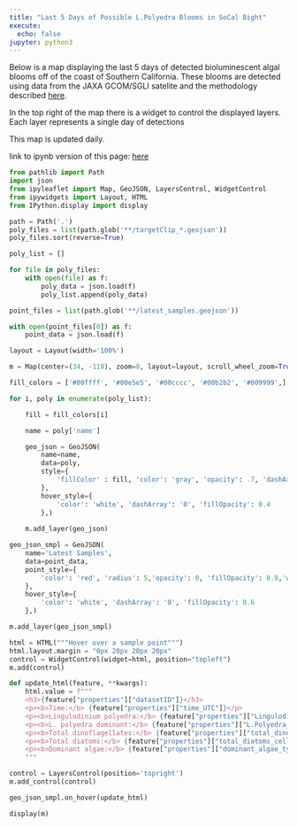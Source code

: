 ```yaml
---
title: "Last 5 Days of Possible L.Polyedra Blooms in SoCal Bight"
execute: 
  echo: false
jupyter: python3
---
```


Below is a map displaying the last 5 days of detected bioluminescent algal blooms off of the coast of Southern California. These blooms are detected using data from the JAXA GCOM/SGLI satelite and the methodology described [here](methods.qmd).

In the top right of the map there is a widget to control the displayed layers. Each layer represents a single day of detections

This map is updated daily.

link to ipynb version of this page: [here](map.ipynb)

```python
from pathlib import Path
import json
from ipyleaflet import Map, GeoJSON, LayersControl, WidgetControl
from ipywidgets import Layout, HTML
from IPython.display import display

path = Path('.')
poly_files = list(path.glob('**/targetClip_*.geojson'))
poly_files.sort(reverse=True)

poly_list = []

for file in poly_files:
    with open(file) as f:
        poly_data = json.load(f)
        poly_list.append(poly_data)

point_files = list(path.glob('**/latest_samples.geojson'))

with open(point_files[0]) as f:
    point_data = json.load(f)

layout = Layout(width='100%')

m = Map(center=(34, -119), zoom=8, layout=layout, scroll_wheel_zoom=True)

fill_colors = ['#00ffff', '#00e5e5', '#00cccc', '#00b2b2', '#009999',]

for i, poly in enumerate(poly_list):

    fill = fill_colors[i]

    name = poly['name']

    geo_json = GeoJSON(
        name=name,
        data=poly,
        style={
            'fillColor' : fill, 'color': 'gray', 'opacity': .7, 'dashArray': '0', 'fillOpacity': 0.5, 'weight': 1
        },
        hover_style={
            'color': 'white', 'dashArray': '0', 'fillOpacity': 0.4
        },)
    
    m.add_layer(geo_json)

geo_json_smpl = GeoJSON(
    name='Latest Samples',
    data=point_data,
    point_style={
        'color': 'red', 'radius': 5,'opacity': 0, 'fillOpacity': 0.8,'weight': 0.5
    },
    hover_style={
        'color': 'white', 'dashArray': '0', 'fillOpacity': 0.6
    },)

m.add_layer(geo_json_smpl)

html = HTML("""Hover over a sample point""")
html.layout.margin = "0px 20px 20px 20px"
control = WidgetControl(widget=html, position="topleft")
m.add(control)

def update_html(feature, **kwargs):
    html.value = f"""
    <h3>{feature["properties"]["datasetID"]}</h3>
    <p><b>Time:</b> {feature["properties"]["time_UTC"]}</p>
    <p><b>Lingulodinium polyedra:</b> {feature["properties"]["Lingulodinium_polyedra_cells/L"]}</p>
    <p><b>L. polyedra dominant:</b> {feature["properties"]["L.Polyedra_dominant"]}</p>
    <p><b>Total dinoflagellates:</b> {feature["properties"]["total_dinoflagellates_cells/L"]}</p>
    <p><b>Total diatoms:</b> {feature["properties"]["total_diatoms_cells/L"]}</p>
    <p><b>Dominant algae:</b> {feature["properties"]["dominant_algae_type"]}</p>
    """

control = LayersControl(position='topright')
m.add_control(control)

geo_json_smpl.on_hover(update_html)

display(m)
```
